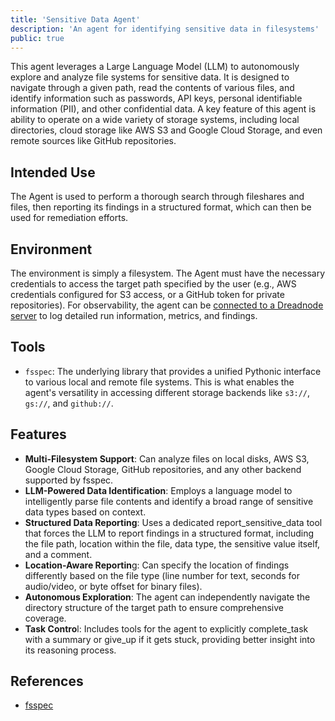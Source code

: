 ```yaml
---
title: 'Sensitive Data Agent'
description: 'An agent for identifying sensitive data in filesystems'
public: true
---
```


This agent leverages a Large Language Model (LLM) to autonomously explore and analyze file systems for sensitive data. 
It is designed to navigate through a given path, read the contents of various files, and identify information such as passwords, API keys, personal identifiable information (PII), and other confidential data. 
A key feature of this agent is ability to operate on a wide variety of storage systems, including local directories, cloud storage like AWS S3 and Google Cloud Storage, and even remote sources like GitHub repositories.

## Intended Use

The Agent is used to perform a thorough search through fileshares and files, then reporting its findings in a structured format, which can then be used for remediation efforts.

## Environment

The environment is simply a filesystem. 
The Agent must have the necessary credentials to access the target path specified by the user (e.g., AWS credentials configured for S3 access, or a GitHub token for private repositories). 
For observability, the agent can be [connected to a Dreadnode server](https://docs.dreadnode.io/strikes/usage/config) to log detailed run information, metrics, and findings.

## Tools

- `fsspec`: The underlying library that provides a unified Pythonic interface to various local and remote file systems. 
This is what enables the agent's versatility in accessing different storage backends like `s3://`, `gs://`, and `github://`.

## Features

- **Multi-Filesystem Support**: Can analyze files on local disks, AWS S3, Google Cloud Storage, GitHub repositories, and any other backend supported by fsspec.
- **LLM-Powered Data Identification**: Employs a language model to intelligently parse file contents and identify a broad range of sensitive data types based on context.
- **Structured Data Reporting**: Uses a dedicated report_sensitive_data tool that forces the LLM to report findings in a structured format, including the file path, location within the file, data type, the sensitive value itself, and a comment.
- **Location-Aware Reportin**g: Can specify the location of findings differently based on the file type (line number for text, seconds for audio/video, or byte offset for binary files).
- **Autonomous Exploration**: The agent can independently navigate the directory structure of the target path to ensure comprehensive coverage.
- **Task Contro**l: Includes tools for the agent to explicitly complete_task with a summary or give_up if it gets stuck, providing better insight into its reasoning process.

## References

- [fsspec](https://github.com/fsspec/fsspec)
